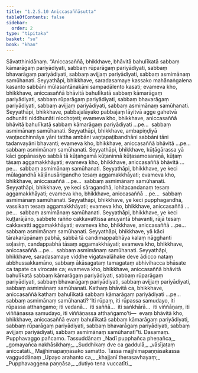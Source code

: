 ```yaml
---
title: "1.2.5.10 Aniccasaññāsutta"
tableOfContents: false
sidebar:
  order: 2
type: "tipitaka"
basket: "su"
book: "khan"
---
```



<DynamicBreadcrumb />

<Division number="102" book="khan">

<Paragraph number="636" book="khan">
Sāvatthinidānaṃ. “Aniccasaññā, bhikkhave, bhāvitā bahulīkatā sabbaṃ kāmarāgaṃ pariyādiyati, sabbaṃ rūparāgaṃ pariyādiyati, sabbaṃ bhavarāgaṃ pariyādiyati, sabbaṃ avijjaṃ pariyādiyati, sabbaṃ asmimānaṃ samūhanati.
</Paragraph>

<Paragraph number="637" book="khan">
Seyyathāpi, bhikkhave, saradasamaye kassako mahānaṅgalena kasanto sabbāni mūlasantānakāni sampadālento kasati; evameva kho, bhikkhave, aniccasaññā bhāvitā bahulīkatā sabbaṃ kāmarāgaṃ pariyādiyati, sabbaṃ rūparāgaṃ pariyādiyati, sabbaṃ bhavarāgaṃ pariyādiyati, sabbaṃ avijjaṃ pariyādiyati, sabbaṃ asmimānaṃ samūhanati.
</Paragraph>

<Paragraph number="638" book="khan">
Seyyathāpi, bhikkhave, pabbajalāyako pabbajaṃ lāyitvā agge gahetvā odhunāti niddhunāti nicchoṭeti; evameva kho, bhikkhave, aniccasaññā bhāvitā bahulīkatā sabbaṃ kāmarāgaṃ pariyādiyati …pe…  sabbaṃ asmimānaṃ samūhanati.
</Paragraph>

<Paragraph number="639" book="khan">
Seyyathāpi, bhikkhave, ambapiṇḍiyā vaṇṭacchinnāya yāni tattha ambāni vaṇṭapaṭibandhāni sabbāni tāni tadanvayāni bhavanti; evameva kho, bhikkhave, aniccasaññā bhāvitā …pe…  sabbaṃ asmimānaṃ samūhanati.
</Paragraph>

<Paragraph number="640" book="khan">
Seyyathāpi, bhikkhave, kūṭāgārassa yā kāci gopānasiyo sabbā tā kūṭaṅgamā kūṭaninnā kūṭasamosaraṇā, kūṭaṃ tāsaṃ aggamakkhāyati; evameva kho, bhikkhave, aniccasaññā bhāvitā …pe…  sabbaṃ asmimānaṃ samūhanati.
</Paragraph>

<Paragraph number="641" book="khan">
Seyyathāpi, bhikkhave, ye keci mūlagandhā kāḷānusārigandho tesaṃ aggamakkhāyati; evameva kho, bhikkhave, aniccasaññā …pe…  sabbaṃ asmimānaṃ samūhanati.
</Paragraph>

<Paragraph number="642" book="khan">
Seyyathāpi, bhikkhave, ye keci sāragandhā, lohitacandanaṃ tesaṃ aggamakkhāyati; evameva kho, bhikkhave, aniccasaññā …pe…  sabbaṃ asmimānaṃ samūhanati.
</Paragraph>

<Paragraph number="643" book="khan">
Seyyathāpi, bhikkhave, ye keci pupphagandhā, vassikaṃ tesaṃ aggamakkhāyati; evameva kho, bhikkhave, aniccasaññā …pe…  sabbaṃ asmimānaṃ samūhanati.
</Paragraph>

<Paragraph number="644" book="khan">
Seyyathāpi, bhikkhave, ye keci kuṭṭarājāno, sabbete rañño cakkavattissa anuyantā bhavanti, rājā tesaṃ cakkavatti aggamakkhāyati; evameva kho, bhikkhave, aniccasaññā …pe…  sabbaṃ asmimānaṃ samūhanati.
</Paragraph>

<Paragraph number="645" book="khan">
Seyyathāpi, bhikkhave, yā kāci tārakarūpānaṃ pabhā, sabbā tā candimappabhāya kalaṃ nāgghanti soḷasiṃ, candappabhā tāsaṃ aggamakkhāyati; evameva kho, bhikkhave, aniccasaññā …pe…  sabbaṃ asmimānaṃ samūhanati.
</Paragraph>

<Paragraph number="646" book="khan">
Seyyathāpi, bhikkhave, saradasamaye viddhe vigatavalāhake deve ādicco nataṃ abbhussakkamāno, sabbaṃ ākāsagataṃ tamagataṃ abhivihacca bhāsate ca tapate ca virocate ca; evameva kho, bhikkhave, aniccasaññā bhāvitā bahulīkatā sabbaṃ kāmarāgaṃ pariyādiyati, sabbaṃ rūparāgaṃ pariyādiyati, sabbaṃ bhavarāgaṃ pariyādiyati, sabbaṃ avijjaṃ pariyādiyati, sabbaṃ asmimānaṃ samūhanati.
</Paragraph>

<Paragraph number="647" book="khan">
Kathaṃ bhāvitā ca, bhikkhave, aniccasaññā kathaṃ bahulīkatā sabbaṃ kāmarāgaṃ pariyādiyati …pe…  sabbaṃ asmimānaṃ samūhanati? ‘Iti rūpaṃ, iti rūpassa samudayo, iti rūpassa atthaṅgamo; iti vedanā…  iti saññā…  iti saṅkhārā…  iti viññāṇaṃ, iti viññāṇassa samudayo, iti viññāṇassa atthaṅgamo’ti—  evaṃ bhāvitā kho, bhikkhave, aniccasaññā evaṃ bahulīkatā sabbaṃ kāmarāgaṃ pariyādiyati, sabbaṃ rūparāgaṃ pariyādiyati, sabbaṃ bhavarāgaṃ pariyādiyati, sabbaṃ avijjaṃ pariyādiyati, sabbaṃ asmimānaṃ samūhanatī”ti.

</Paragraph>
</Division>

<Paragraph number="648" type="center" book="khan">
Dasamaṃ.



</Paragraph>

<Paragraph number="649" type="center" book="khan">
Pupphavaggo pañcamo.



</Paragraph>

<Paragraph number="650" type="center" book="khan">
Tassuddānaṃ


</Paragraph>

<Paragraph number="651" type="verses" book="khan">
_Nadī pupphañca pheṇañca,_  
_gomayañca nakhāsikhaṃ;_  
_Suddhikaṃ dve ca gaddulā,_  
_vāsījaṭaṃ aniccatāti._  


</Paragraph>

<Paragraph number="652" type="center" book="khan">
Majjhimapaṇṇāsako samatto.



</Paragraph>

<Paragraph number="653" type="center" book="khan">
Tassa majjhimapaṇṇāsakassa vagguddānaṃ


</Paragraph>

<Paragraph number="654" type="verses" book="khan">
_Upayo arahanto ca,_  
_khajjanī therasavhayaṃ;_  
_Pupphavaggena paṇṇāsa,_  
_dutiyo tena vuccatīti._
</Paragraph>